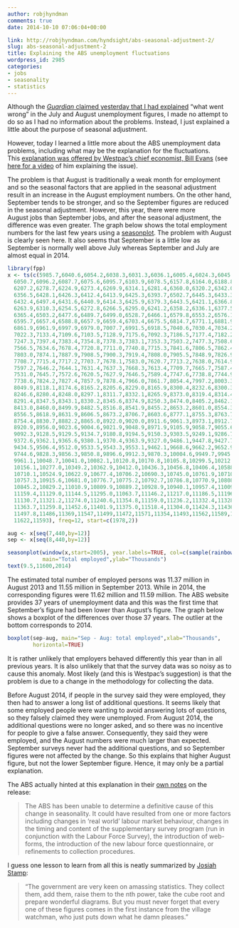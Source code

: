 ```yaml
---
author: robjhyndman
comments: true
date: 2014-10-10 07:06:04+00:00

link: http://robjhyndman.com/hyndsight/abs-seasonal-adjustment-2/
slug: abs-seasonal-adjustment-2
title: Explaining the ABS unemployment fluctuations
wordpress_id: 2985
categories:
- jobs
- seasonality
- statistics
---
```


Although the [*Guardian* claimed yesterday that I had explained](http://www.theguardian.com/news/datablog/2014/oct/09/abs-jobs-and-unemployment-figures-key-questions-answered-by-an-expert) "what went wrong" in the July and August unemployment figures, I made no attempt to do so as I had no information about the problems. Instead, I just explained a little about the purpose of seasonal adjustment.

However, today I learned a little more about the ABS unemployment data problems, including what may be the explanation for the fluctuations. This [explanation was offered by Westpac's chief economist, Bill Evans](http://www.abc.net.au/news/2014-10-10/janda-when-unemployment-figures-go-awol/5802638) (see [here for a video](http://www.abc.net.au/news/2014-10-08/westpac-chief-economist-bill-evans-discusses-the/5799396) of him explaining the issue).<!-- more -->

The problem is that August is traditionally a weak month for employment and so the seasonal factors that are applied in the seasonal adjustment result in an increase in the August employment numbers. On the other hand, September tends to be stronger, and so the September figures are reduced in the seasonal adjustment. However, this year, there were more August jobs than September jobs, and after the seasonal adjustment, the difference was even greater. The graph below shows the total employment numbers for the last few years using a [seasonplot](https://www.otexts.org/fpp/2/1). The problem with August is clearly seen here. It also seems that September is a little low as September is normally well above July whereas September and July are almost equal in 2014.

```r
library(fpp)
x <- ts(c(5985.7,6040.6,6054.2,6038.3,6031.3,6036.1,6005.4,6024.3,6045.9,6033.8,6125.4,5971.3,
  6050.7,6096.2,6087.7,6075.6,6095.7,6103.9,6078.5,6157.8,6164.0,6188.8,6257.2,6112.9,
  6207.2,6278.7,6224.9,6273.4,6269.9,6314.1,6281.4,6360.0,6320.2,6342.0,6426.6,6253.0,
  6356.5,6428.1,6426.3,6412.4,6413.9,6425.3,6393.7,6502.7,6445.3,6433.3,6506.9,6355.5,
  6432.4,6497.4,6431.6,6440.9,6414.3,6425.9,6379.3,6443.5,6421.1,6366.8,6370.1,6172.0,
  6263.9,6310.3,6254.5,6272.8,6266.5,6295.0,6241.2,6358.2,6336.1,6377.5,6456.5,6251.4,
  6365.4,6503.2,6477.6,6489.7,6499.0,6528.7,6466.1,6579.8,6553.2,6576.1,6636.0,6452.4,
  6595.7,6657.4,6588.8,6657.9,6659.4,6703.4,6675.5,6814.7,6771.1,6881.9,6910.8,6753.6,
  6861.9,6961.9,6997.9,6979.0,7007.7,6991.5,6918.5,7040.6,7030.4,7034.2,7116.8,6902.5,
  7022.3,7133.4,7109.6,7103.5,7128.9,7175.6,7092.3,7186.5,7177.4,7182.2,7330.7,7169.4,
  7247.3,7397.4,7383.4,7354.8,7378.3,7383.1,7353.3,7503.2,7477.3,7508.6,7622.9,7423.8,
  7566.5,7634.6,7678.4,7720.8,7711.0,7740.8,7715.3,7841.6,7806.5,7862.4,7935.5,7707.7,
  7803.0,7874.1,7887.9,7908.5,7900.3,7919.4,7808.0,7905.5,7848.9,7826.9,7915.5,7641.3,
  7708.7,7715.4,7717.2,7703.7,7678.1,7583.0,7620.7,7713.2,7638.0,7614.9,7712.2,7518.9,
  7597.2,7646.2,7644.1,7631.4,7637.3,7668.3,7613.4,7709.7,7665.7,7587.4,7693.4,7533.7,
  7531.0,7645.7,7572.6,7620.5,7627.9,7646.5,7589.4,7747.6,7738.8,7744.9,7842.1,7646.8,
  7738.6,7824.2,7827.4,7857.9,7878.4,7966.0,7861.7,8054.4,7997.2,8003.3,8135.5,7928.4,
  8049.9,8118.1,8174.6,8165.2,8205.6,8229.0,8165.9,8300.4,8232.6,8300.3,8395.7,8166.7,
  8246.6,8280.4,8248.0,8297.1,8311.7,8332.1,8265.9,8373.0,8319.4,8314.4,8431.4,8235.2,
  8291.4,8347.5,8343.1,8330.2,8345.6,8374.9,8250.3,8474.0,8405.2,8462.1,8540.5,8334.7,
  8413.0,8460.0,8499.9,8482.5,8516.8,8541.9,8455.2,8653.2,8601.0,8554.3,8696.5,8477.4,
  8556.5,8618.9,8631.9,8606.5,8673.2,8706.7,8603.6,8777.1,8755.3,8763.7,8900.7,8628.2,
  8754.4,8830.7,8882.2,8865.0,8922.0,9020.0,8911.6,9061.3,8973.1,8912.7,9059.6,8834.9,
  8920.9,8956.0,9023.6,9004.6,9021.9,9048.9,8971.9,9105.9,9058.7,9055.6,9177.1,8993.4,
  9092.3,9128.5,9129.5,9134.7,9180.8,9194.5,9150.3,9303.5,9249.1,9286.7,9439.7,9281.7,
  9372.6,9362.1,9365.6,9380.1,9370.4,9363.9,9327.0,9486.1,9447.8,9427.7,9573.6,9363.8,
  9434.5,9506.4,9512.0,9533.5,9543.3,9553.1,9462.1,9668.6,9662.2,9652.9,9807.8,9634.4,
  9744.6,9828.3,9856.3,9850.8,9896.6,9912.3,9870.3,10004.6,9949.7,9945.0,10074.7,9842.7,
  9961.1,10048.7,10041.0,10082.1,10120.8,10170.8,10105.8,10299.5,10212.4,10201.6,10404.3,
  10156.1,10277.0,10349.2,10362.9,10412.0,10436.3,10456.8,10406.4,10588.8,10520.5,10535.0,
  10710.1,10524.9,10622.9,10677.4,10706.2,10690.3,10745.0,10761.9,10710.4,10854.5,10807.4,
  10757.3,10915.6,10681.0,10776.7,10775.2,10792.7,10786.8,10770.9,10808.8,10707.3,10882.1,
  10845.2,10829.2,11010.9,10809.9,10889.2,10928.9,10940.1,10957.4,11009.3,11030.5,10973.8,
  11159.4,11129.0,11144.5,11295.0,11063.7,11146.2,11217.0,11186.5,11196.2,11221.3,11227.5,
  11130.7,11321.2,11274.0,11240.6,11354.8,11159.0,11236.2,11332.4,11328.3,11389.0,11350.6,
  11363.7,11259.8,11452.6,11401.9,11375.0,11518.4,11304.0,11424.3,11436.3,11482.2,11495.6,
  11497.8,11486,11369,11547,11499,11472,11571,11354,11493,11562,11589,11595,11602,11590,
  11622,11593), freq=12, start=c(1978,2))

aug <- x[seq(7,440,by=12)]
sep <- x[seq(8,440,by=12)]

seasonplot(window(x,start=2005), year.labels=TRUE, col=c(sample(rainbow(9)),1), cex=0.9,
           main="Total employed",ylab="Thousands")
text(9.5,11600,2014)
```



The estimated total number of employed persons was 11.37 million in August 2013 and 11.55 million in September 2013. While in 2014, the corresponding figures were 11.62 million and 11.59 million. The ABS website provides 37 years of unemployment data and this was the first time that September's figure had been lower than August's figure. The graph below shows a boxplot of the differences over those 37 years. The outlier at the bottom corresponds to 2014.

```r
boxplot(sep-aug, main="Sep - Aug: total employed",xlab="Thousands",
        horizontal=TRUE)
```

It is rather unlikely that employers behaved differently this year than in all previous years. It is also unlikely that that the survey data was so noisy as to cause this anomaly. Most likely (and this is Westpac's suggestion) is that the problem is due to a change in the methodology for collecting the data.

Before August 2014, if people in the survey said they were employed, they then had to answer a long list of additional questions. It seems likely that some employed people were wanting to avoid answering lots of questions, so they falsely claimed they were unemployed. From August 2014, the additional questions were no longer asked, and so there was no incentive for people to give a false answer. Consequently, they said they were employed, and the August numbers were much larger than expected. September surveys never had the additional questions, and so September figures were not affected by the change. So this explains that higher August figure, but not the lower September figure. Hence, it may only be a partial explanation.

The ABS actually hinted at this explanation in their [own notes](http://www.abs.gov.au/AUSSTATS/abs@.nsf/Latestproducts/6202.0Main%20Features2Sep%202014?opendocument&tabname=Summary&prodno=6202.0&issue=Sep%202014&num=&view=) on the release:


>The ABS has been unable to determine a definitive cause of this change in seasonality. It could have resulted from one or more factors including changes in ‘real world’ labour market behaviour, changes in the timing and content of the supplementary survey program (run in conjunction with the Labour Force Survey), the introduction of web-forms, the introduction of the new labour force questionnaire, or refinements to collection procedures.



I guess one lesson to learn from all this is neatly summarized by [Josiah Stamp](http://en.wikipedia.org/wiki/Josiah_Stamp,_1st_Baron_Stamp):

>“The government are very keen on amassing statistics. They collect them, add them, raise them to the nth power, take the cube root and prepare wonderful diagrams. But you must never forget that every one of these figures comes in the first instance from the village watchman, who just puts down what he damn pleases.”
